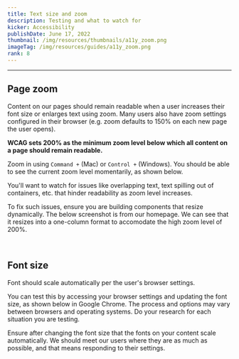 ```yaml
---
title: Text size and zoom
description: Testing and what to watch for
kicker: Accessibility
publishDate: June 17, 2022
thumbnail: /img/resources/thumbnails/a11y_zoom.png
imageTag: /img/resources/guides/a11y_zoom.png
rank: 8
---
```


---

## Page zoom

Content on our pages should remain readable when a user increases their font size or enlarges text using zoom. Many users also have zoom settings configured in their browser (e.g. zoom defaults to 150% on each new page the user opens).

**WCAG sets 200% as the minimum zoom level below which all content on a page should remain readable.**

Zoom in using `Command +` (Mac) or `Control +` (Windows). You should be able to see the current zoom level momentarily, as shown below.

You'll want to watch for issues like overlapping text, text spilling out of containers, etc. that hinder readability as zoom level increases.

To fix such issues, ensure you are building components that resize dynamically. The below screenshot is from our homepage. We can see that it resizes into a one-column format to accomodate the high zoom level of 200%.

<Container>
  <Box css={{ display: "flex", justifyContent: "center", margin: "auto" }}>
    <InlineImage width={836} height={448} src="/images/zoom-example.png" alt="screenshot showing The Washington Post homepage at 200% zoom level" />
  </Box>
</Container>
<br />

## Font size

Font should scale automatically per the user's browser settings.

You can test this by accessing your browser settings and updating the font size, as shown below in Google Chrome. The process and options may vary between browsers and operating systems. Do your research for each situation you are testing.

Ensure after changing the font size that the fonts on your content scale automatically. We should meet our users where they are as much as possible, and that means responding to their settings.

<Container>
  <Box css={{ display: "flex", justifyContent: "center", margin: "auto" }}>
    <InlineImage width={836} height={448} src="/images/browser-font-size.png" alt="screenshot showing The Washington Post homepage at 200% zoom level" />
  </Box>
</Container>
<br />
